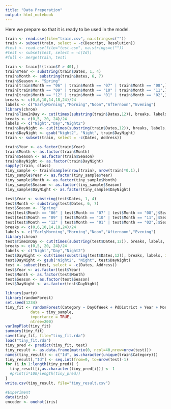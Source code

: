 ---
title: "Data Preperation"
output: html_notebook
---
Here we prepare so that it is ready to be used in the model.

```{r}
train <- read.csv(file="train.csv", na.strings=c(""))
train <- subset(train, select = -c(Descript, Resolution))
#test <- read.csv(file="test.csv", na.strings=c(""))
#test <- subset(test, select = -c(Id))
#full <- merge(train, test)
```
```{r}
train <- train[!(train$Y > 40),]
train$Year <- substring(train$Dates, 1, 4)
train$Month <- substring(train$Dates, 6, 7)
train$Season <- "Spring"
train[train$Month == "06" | train$Month == "07" | train$Month == "08",]$Season <- "Summer"
train[train$Month == "09" | train$Month == "10" | train$Month == "11",]$Season <- "Fall"
train[train$Month == "12" | train$Month == "01" | train$Month == "02",]$Season <- "Winter"
breaks <- c(0,6,10,14,18,24)/24
labels <- c("EarlyMorning","Morning","Noon","Afternoon","Evening")
library(chron)
train$TimeInDay <- cut(times(substring(train$Dates,12)), breaks, labels, include.lowest = T)
breaks <- c(0,5, 20, 24)/24
labels <- c("Night","Day","Night2")
train$DayNight <- cut(times(substring(train$Dates,12)), breaks, labels, include.lowest = T)
train$DayNight <- gsub("Night2", "Night", train$DayNight)
train <- subset(train, select = -c(Dates, Address))
```


```{r}
train$Year <- as.factor(train$Year)
train$Month <- as.factor(train$Month)
train$Season <- as.factor(train$Season)
train$DayNight <- as.factor(train$DayNight)
sapply(train, class)
tiny_sample <- train[sample(nrow(train), nrow(train)*0.1),]
tiny_sample$Year <- as.factor(tiny_sample$Year)
tiny_sample$Month <- as.factor(tiny_sample$Month)
tiny_sample$Season <- as.factor(tiny_sample$Season)
tiny_sample$DayNight <- as.factor(tiny_sample$DayNight)
```

```{r}
test$Year <- substring(test$Dates, 1, 4)
test$Month <- substring(test$Dates, 6, 7)
test$Season <- "Spring"
test[test$Month == "06" | test$Month == "07" | test$Month == "08",]$Season <- "Summer"
test[test$Month == "09" | test$Month == "10" | test$Month == "11",]$Season <- "Fall"
test[test$Month == "12" | test$Month == "01" | test$Month == "02",]$Season <- "Winter"
breaks <- c(0,6,10,14,18,24)/24
labels <- c("EarlyMorning","Morning","Noon","Afternoon","Evening")
library(chron)
test$TimeInDay <- cut(times(substring(test$Dates,12)), breaks, labels, include.lowest = T)
breaks <- c(0,5, 20, 24)/24
labels <- c("Night","Day","Night2")
test$DayNight <- cut(times(substring(test$Dates,12)), breaks, labels, include.lowest = T)
test$DayNight <- gsub("Night2", "Night", test$DayNight)
test <- subset(test, select = -c(Dates, Address))
test$Year <- as.factor(test$Year)
test$Month <- as.factor(test$Month)
test$Season <- as.factor(test$Season)
test$DayNight <- as.factor(test$DayNight)
```

```{r}
library(party)
library(randomForest)
set.seed(1234)
tiny_fit <- randomForest(Category ~ DayOfWeek + PdDistrict + Year + Month + Season + TimeInDay + DayNight + X + Y, 
           data = tiny_sample,
           importance = TRUE,
           ntree=200)
varImpPlot(tiny_fit)
summary(tiny_fit)
save(tiny_fit, file="tiny_fit.rda")
load("tiny_fit.rda")
tiny_pred <- predict(tiny_fit, test)
tiny_result <- as.data.frame(matrix(0, ncol=40,nrow=nrow(test)))
names(tiny_result) <- c("Id", as.character(unique(train$Category)))
tiny_result[,"Id"] <- seq.int(from=0, to=nrow(test)-1)
for (i in 1:length(tiny_pred)) {
  tiny_result[i,as.character(tiny_pred[i])] <- 1
  #print(i*100/length(tiny_pred))
}
write.csv(tiny_result, file="tiny_result.csv")
```

```{r}
#Experiment
data(iris)
encoder <- onehot(iris)
```

